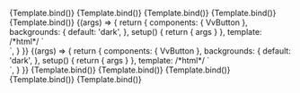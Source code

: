 
<Meta
	title="Components/Button/Modifiers"
	args={defaultArgs}
	argTypes={argTypes}
/>

<Canvas>
	<Story
		name="Primary"
		args={{ label: 'Primary', modifiers: 'primary' }}
		argTypes={{
			modifiers: {
				...argTypes.modifiers,
				control: {
					disable: true,
				},
			},
		}}
		play={defaultTest}
	>
		{Template.bind()}
	</Story>
</Canvas>

<Canvas>
	<Story
		name="Secondary"
		args={{ label: 'Secondary', modifiers: 'secondary' }}
		argTypes={{
			modifiers: {
				...argTypes.modifiers,
				control: {
					disable: true,
				},
			},
		}}
		play={defaultTest}
	>
		{Template.bind()}
	</Story>
</Canvas>

<Canvas>
	<Story
		name="Danger"
		args={{ label: 'Danger', modifiers: 'danger' }}
		argTypes={{
			modifiers: {
				...argTypes.modifiers,
				control: {
					disable: true,
				},
			},
		}}
		play={defaultTest}
	>
		{Template.bind()}
	</Story>
</Canvas>

<Canvas>
	<Story
		name="Ghost"
		args={{ label: 'Ghost', modifiers: 'ghost' }}
		argTypes={{
			modifiers: {
				...argTypes.modifiers,
				control: {
					disable: true,
				},
			},
		}}
		play={defaultTest}
	>
		{Template.bind()}
	</Story>
</Canvas>

<Canvas>
	<Story
		name="Link"
		args={{ label: 'Link', modifiers: 'link' }}
		argTypes={{
			modifiers: {
				...argTypes.modifiers,
				control: {
					disable: true,
				},
			},
		}}
		play={defaultTest}
	>
		{Template.bind()}
	</Story>
</Canvas>

<Canvas>
	<Story
		name="Static light"
		args={{ label: 'Static light', modifiers: 'static-light' }}
		argTypes={{
			modifiers: {
				...argTypes.modifiers,
				control: {
					disable: true,
				},
			},
		}}
		play={defaultTest}
	>
		{(args) => {
			return {
				components: { VvButton },
				backgrounds: {
					default: 'dark',
				},
				setup() {
					return { args }
				},
				template: /*html*/ `
				<div class="bg-black p-md">
					<vv-button v-bind="args" />
				</div>
				`,
			}
		}}
	</Story>
</Canvas>

<Canvas>
	<Story
		name="Static dark"
		args={{ label: 'Static dark', modifiers: 'static-dark' }}
		argTypes={{
			modifiers: {
				...argTypes.modifiers,
				control: {
					disable: true,
				},
			},
		}}
		play={defaultTest}
	>
		{(args) => {
			return {
				components: { VvButton },
				backgrounds: {
					default: 'dark',
				},
				setup() {
					return { args }
				},
				template: /*html*/ `
				<div class="bg-white p-md">
					<vv-button v-bind="args" />
				</div>
				`,
			}
		}}
	</Story>
</Canvas>

<Canvas>
	<Story
		name="Block"
		args={{ label: 'Block', modifiers: 'block' }}
		argTypes={{
			modifiers: {
				...argTypes.modifiers,
				control: {
					disable: true,
				},
			},
		}}
		play={defaultTest}
	>
		{Template.bind()}
	</Story>
</Canvas>

<Canvas>
	<Story
		name="Rounded"
		args={{ label: 'Rounded', modifiers: 'rounded' }}
		argTypes={{
			modifiers: {
				...argTypes.modifiers,
				control: {
					disable: true,
				},
			},
		}}
		play={defaultTest}
	>
		{Template.bind()}
	</Story>
</Canvas>

<Canvas>
	<Story
		name="Full bleed"
		args={{ label: 'Full bleed', modifiers: 'full-bleed' }}
		argTypes={{
			modifiers: {
				...argTypes.modifiers,
				control: {
					disable: true,
				},
			},
		}}
		play={defaultTest}
	>
		{Template.bind()}
	</Story>
</Canvas>

<Canvas>
	<Story
		name="Action"
		args={{ label: 'Action', modifiers: 'action' }}
		argTypes={{
			modifiers: {
				...argTypes.modifiers,
				control: {
					disable: true,
				},
			},
		}}
		play={defaultTest}
	>
		{Template.bind()}
	</Story>
</Canvas>

<Canvas>
	<Story
		name="Action quiet"
		args={{ label: 'Action quiet', modifiers: 'action-quiet' }}
		argTypes={{
			modifiers: {
				...argTypes.modifiers,
				control: {
					disable: true,
				},
			},
		}}
		play={defaultTest}
	>
		{Template.bind()}
	</Story>
</Canvas>
